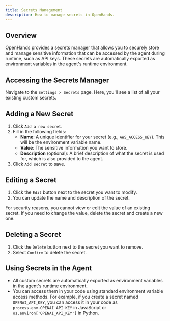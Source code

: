 ```yaml
---
title: Secrets Management
description: How to manage secrets in OpenHands.
---
```


## Overview

OpenHands provides a secrets manager that allows you to securely store and manage sensitive information that can be
accessed by the agent during runtime, such as API keys. These secrets are automatically exported as environment
variables in the agent's runtime environment.

## Accessing the Secrets Manager

Navigate to the `Settings > Secrets` page. Here, you'll see a list of all your existing custom secrets.

## Adding a New Secret
1. Click `Add a new secret`.
2. Fill in the following fields:
   - **Name**: A unique identifier for your secret (e.g., `AWS_ACCESS_KEY`). This will be the environment variable name.
   - **Value**: The sensitive information you want to store.
   - **Description** (optional): A brief description of what the secret is used for, which is also provided to the agent.
3. Click `Add secret` to save.

## Editing a Secret

1. Click the `Edit` button next to the secret you want to modify.
2. You can update the name and description of the secret.
<Note>
  For security reasons, you cannot view or edit the value of an existing secret. If you need to change the
  value, delete the secret and create a new one.
</Note>

## Deleting a Secret

1. Click the `Delete` button next to the secret you want to remove.
2. Select `Confirm` to delete the secret.

## Using Secrets in the Agent
 - All custom secrets are automatically exported as environment variables in the agent's runtime environment.
 - You can access them in your code using standard environment variable access methods. For example, if you create a
  secret named `OPENAI_API_KEY`, you can access it in your code as `process.env.OPENAI_API_KEY` in JavaScript or
  `os.environ['OPENAI_API_KEY']` in Python.

